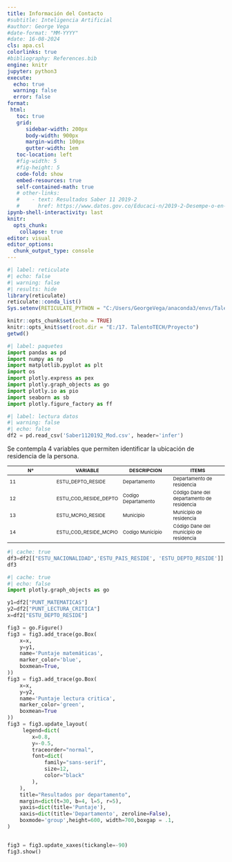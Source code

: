```yaml
---
title: Información del Contacto
#subtitle: Inteligencia Artificial
#author: George Vega
#date-format: "MM-YYYY"
#date: 16-08-2024
cls: apa.csl
colorlinks: true
#bibliography: References.bib
engine: knitr
jupyter: python3
execute:
  echo: true
  warning: false
  error: false
format:
 html:
   toc: true
   grid:
      sidebar-width: 200px
      body-width: 900px
      margin-width: 100px
      gutter-width: 1em
   toc-location: left
   #fig-width: 5
   #fig-height: 5
   code-fold: show
   embed-resources: true
   self-contained-math: true
   # other-links:
   #    - text: Resultados Saber 11 2019-2
   #      href: https://www.datos.gov.co/Educaci-n/2019-2-Desempe-o-en-Matem-ticas-de-los-estudiantes/3qm6-df8e
ipynb-shell-interactivity: last
knitr:
  opts_chunk: 
    collapse: true
editor: visual
editor_options: 
  chunk_output_type: console
---
```


```{=html}
<style scoped>
table {
  font-size: 11px;

}
</style>
```
```r
#| label: reticulate
#| echo: false
#| warning: false
#| results: hide
library(reticulate)
reticulate::conda_list()
Sys.setenv(RETICULATE_PYTHON = "C:/Users/GeorgeVega/anaconda3/envs/TalentoTECH")
```

```r
knitr::opts_chunk$set(echo = TRUE)
knitr::opts_knit$set(root.dir = "E:/17. TalentoTECH/Proyecto")
getwd()
```

```python
#| label: paquetes
import pandas as pd
import numpy as np
import matplotlib.pyplot as plt
import os
import plotly.express as pex
import plotly.graph_objects as go
import plotly.io as pio
import seaborn as sb
import plotly.figure_factory as ff
```

```python
#| label: lectura datos
#| warning: false
#| echo: false
df2 = pd.read_csv('Saber1120192_Mod.csv', header='infer')
```

Se contempla 4 variables que permiten identificar la ubicación de residencia de la persona.

| N°  | VARIABLE              | DESCRIPCION         | ITEMS                                      |
|------------------|------------------|------------------|-------------------|
| 11  | ESTU_DEPTO_RESIDE     | Departamento        | Departamento de residencia                 |
| 12  | ESTU_COD_RESIDE_DEPTO | Codigo Departamento | Código Dane del departamento de residencia |
| 13  | ESTU_MCPIO_RESIDE     | Municipio           | Municipio de residencia                    |
| 14  | ESTU_COD_RESIDE_MCPIO | Codigo Municipio    | Código Dane del municipio de residencia    |

```python
#| cache: true
df3=df2[["ESTU_NACIONALIDAD",'ESTU_PAIS_RESIDE', 'ESTU_DEPTO_RESIDE']].value_counts().reset_index()
df3
```

```python
#| cache: true
#| echo: false
import plotly.graph_objects as go

y1=df2["PUNT_MATEMATICAS"]
y2=df2["PUNT_LECTURA_CRITICA"]
x=df2["ESTU_DEPTO_RESIDE"]

fig3 = go.Figure()
fig3 = fig3.add_trace(go.Box(
    x=x,
    y=y1,
    name='Puntaje matemáticas',
    marker_color='blue',
    boxmean=True,
))
fig3 = fig3.add_trace(go.Box(
    x=x,
    y=y2,
    name='Puntaje lectura critica',
    marker_color='green',
    boxmean=True
))
fig3 = fig3.update_layout(
     legend=dict(
        x=0.8,
        y=-0.5,
        traceorder="normal",
        font=dict(
            family="sans-serif",
            size=12,
            color="black"
        ),
    ),
    title="Resultados por departamento",
    margin=dict(t=30, b=4, l=5, r=5),
    yaxis=dict(title='Puntaje'),
    xaxis=dict(title='Departamento', zeroline=False),
    boxmode='group',height=600, width=700,boxgap = .1,
)


fig3 = fig3.update_xaxes(tickangle=-90)
fig3.show()
```
